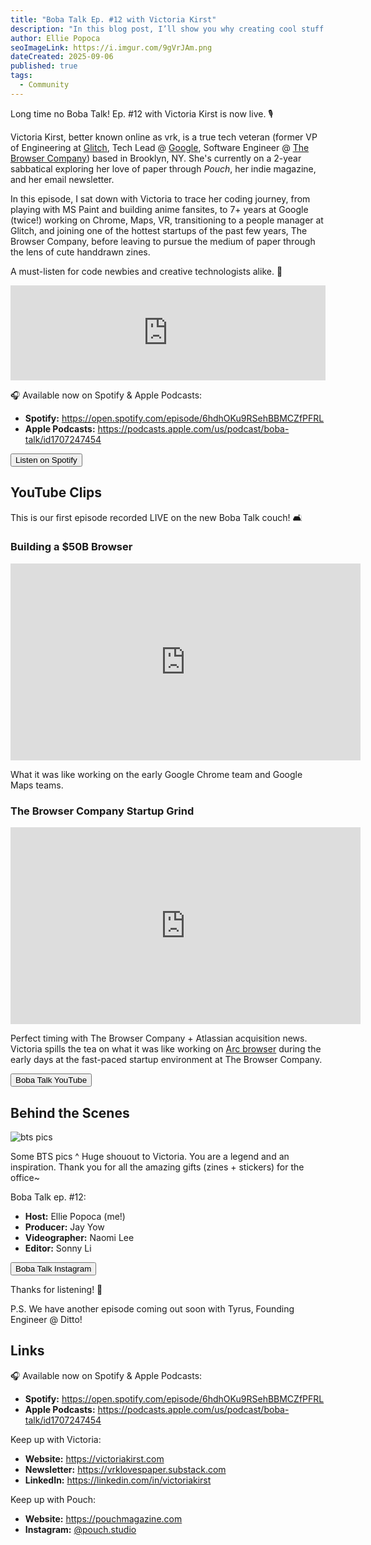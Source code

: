 ```yaml
---
title: "Boba Talk Ep. #12 with Victoria Kirst"
description: "In this blog post, I’ll show you why creating cool stuff is one of the best ways to learn new skills, walk you through a step-by-step process to get started, and share 12 cool, beginner-friendly coding project ideas (with real examples). 💃🏽"
author: Ellie Popoca
seoImageLink: https://i.imgur.com/9gVrJAm.png
dateCreated: 2025-09-06
published: true
tags:
  - Community
---
```


Long time no Boba Talk! Ep. #12 with Victoria Kirst is now live. 🎙️

Victoria Kirst, better known online as vrk, is a true tech veteran (former VP of Engineering at [Glitch](https://glitch.com), Tech Lead @ [Google](https://google.com), Software Engineer @ [The Browser Company](https://www.thebrowser.company)) based in Brooklyn, NY. She's currently on a 2-year sabbatical exploring her love of paper through _Pouch_, her indie magazine, and her email newsletter. 

In this episode, I sat down with Victoria to trace her coding journey, from playing with MS Paint and building anime fansites, to 7+ years at Google (twice!) working on Chrome, Maps, VR, transitioning to a people manager at Glitch, and joining one of the hottest startups of the past few years, The Browser Company, before leaving to pursue the medium of paper through the lens of cute handdrawn zines.

A must-listen for code newbies and creative technologists alike. 💌

<iframe style={{ borderRadius: "12px" }} src="https://open.spotify.com/embed/episode/6hdhOKu9RSehBBMCZfPFRL?utm_source=generator&theme=0" width="100%" height="152" frameBorder="0" allowFullScreen allow="autoplay; clipboard-write; encrypted-media; fullscreen; picture-in-picture" loading="lazy"></iframe>

🎧 Available now on Spotify & Apple Podcasts:

- **Spotify:** https://open.spotify.com/episode/6hdhOKu9RSehBBMCZfPFRL
- **Apple Podcasts:** https://podcasts.apple.com/us/podcast/boba-talk/id1707247454

<div style={{ display: "flex", justifyContent: "center", marginBottom: "1.2rem", transform: "scale(.9)" }}>
  <a href="https://open.spotify.com/episode/6hdhOKu9RSehBBMCZfPFRL?si=13d8939cd0b94026" style={{ all: "unset" }} target="_blank" and rel="noopener noreferrer"><Button variant="yellow">Listen on Spotify</Button></a>
</div>

## YouTube Clips

This is our first episode recorded LIVE on the new Boba Talk couch! 🛋️

### Building a $50B Browser

<iframe width="560" height="315" src="https://www.youtube.com/embed/3bF5uhKHPCM?si=S-mKA5TBasi9qic8" title="YouTube video player" frameborder="0" allow="accelerometer; autoplay; clipboard-write; encrypted-media; gyroscope; picture-in-picture; web-share" referrerpolicy="strict-origin-when-cross-origin" allowfullscreen></iframe>

What it was like working on the early Google Chrome team and Google Maps teams.

### The Browser Company Startup Grind

<iframe width="560" height="315" src="https://www.youtube.com/embed/Z35Hyd7c_As?si=odnGaX4RdrK5fAzi" title="YouTube video player" frameborder="0" allow="accelerometer; autoplay; clipboard-write; encrypted-media; gyroscope; picture-in-picture; web-share" referrerpolicy="strict-origin-when-cross-origin" allowfullscreen></iframe>

Perfect timing with The Browser Company + Atlassian acquisition news. Victoria spills the tea on what it was like working on [Arc browser](https://arc.net) during the early days at the fast-paced startup environment at The Browser Company.

<div style={{ display: "flex", justifyContent: "center", marginBottom: "1.2rem", transform: "scale(.9)" }}>
  <a href="https://www.youtube.com/@bobatalk" style={{ all: "unset" }} target="_blank" and rel="noopener noreferrer"><Button variant="yellow">Boba Talk YouTube</Button></a>
</div>

## Behind the Scenes

![bts pics](https://i.imgur.com/etT42pP.png)

Some BTS pics ^ Huge shouout to Victoria. You are a legend and an inspiration. Thank you for all the amazing gifts (zines + stickers) for the office~

Boba Talk ep. #12:

- **Host:** Ellie Popoca (me!)
- **Producer:** Jay Yow
- **Videographer:** Naomi Lee
- **Editor:** Sonny Li

<div style={{ display: "flex", justifyContent: "center", marginBottom: "1.2rem", transform: "scale(.9)" }}>
  <a href="https://www.instagram.com/bobatalk.pod" style={{ all: "unset" }} target="_blank" and rel="noopener noreferrer"><Button variant="yellow">Boba Talk Instagram</Button></a>
</div>

Thanks for listening! 🧋

P.S. We have another episode coming out soon with Tyrus, Founding Engineer @ Ditto!

## Links

🎧 Available now on Spotify & Apple Podcasts:

- **Spotify:** https://open.spotify.com/episode/6hdhOKu9RSehBBMCZfPFRL
- **Apple Podcasts:** https://podcasts.apple.com/us/podcast/boba-talk/id1707247454

Keep up with Victoria:

- **Website:** ⁠https://victoriakirst.com⁠
- **Newsletter:** ⁠https://vrklovespaper.substack.com⁠
- **LinkedIn:** ⁠https://linkedin.com/in/victoriakirst⁠

Keep up with Pouch:

- **Website:** ⁠⁠https://pouchmagazine.com
- ⁠**Instagram:** ⁠[@pouch.studio](https://instagram.com/pouch.studio)

